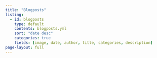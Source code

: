 ```yaml
---
title: "Blogposts"
listing:
  - id: blogposts
    type: default
    contents: blogposts.yml
    sort: "date desc"
    categories: true
    fields: [image, date, author, title, categories, description]
page-layout: full
---
```


